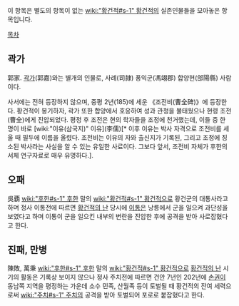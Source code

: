 이 항목은 별도의 항목이 없는 [[wiki:"황건적#s-1" 황건적]]의 실존인물들을 모아놓은 항목입니다.

[[목차]]
== 곽가 ==
郭家. [[곽가]](郭嘉)와는 별개의 인물로, 사례(司隷) 풍익군(馮翊郡) 합양현(郃陽縣) 사람이다.

사서에는 전혀 등장하지 않으며, 중평 2년(185)에 세운 《조전비(曹全碑)》에 등장한다.
황건적이 봉기하자, 곽가 또한 합양에서 호응하여 성과 관청을 불태웠으나 현령 조전(曹全)에게 진압되었다. 평정 후 조전은 현의 학자들을 조정에 천거했는데, 이들 중 한 명이 바로 [wiki:"이유(삼국지)" 이유](李儒)[* 이후 이유는 박사 자격으로 조전비를 세울 때 필두에 이름을 올렸다. 조전비는 이유의 자와 출신지가 기록된, 그리고 조정에 징소된 박사라는 사실을 알 수 있는 유일한 사료이다. 그보다 앞서, 조전비 자체가 후한의 서체 연구자료로 매우 유명하다.].

== 오패 ==
吳覇
[[wiki:"후한#s-1" 후한]] 말의 [[wiki:"황건적#s-1" 황건적]]으로 황건군의 대통사라고 하며 정사 이통전에 따르면 [[황건적의 난]] 당시에 [[이통]]은 낭릉에서 군을 일으켜 과단성을 보였다고 하며 이통이 군을 일으킨 내부의 변란을 진압한 후에 공격을 받아 사로잡혔다고 한다.

== 진패, 만병 ==
陳敗, 萬秉
[[wiki:"후한#s-1" 후한]] 말의 [[wiki:"황건적#s-1" 황건적]]으로 [[황건적의 난]] 시기의 활동은 기록상 보이지 않으나 정사 주치전에 따르면 건안 7년인 202년에 [[손권]]이 동남쪽 지역을 평정하는 가운데 소수 민족, 산월족 등이 토벌될 때 황건적의 잔여 세력으로써 [[wiki:"주치#s-1" 주치]]의 공격을 받아 토벌되어 포로로 붙잡혔다고 한다.
